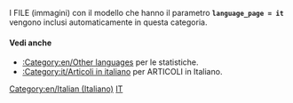 
{{en/Bilingual box| It
| In questa pagina appare un indice dei diversi '''file (immagini) in Italiano''' nel wiki di OpenTTD.
| ''This page provides an index for a wide range of '''files (images) in Italian''' in OpenTTD Wiki.''}}

I FILE (immagini) con il modello {{en/s|Other_languages_files}} che hanno il parametro '''<code>language_page = it </code>''' vengono inclusi automaticamente in questa categoria.

====Vedi anche====
*[[:Category:en/Other languages]] per le statistiche.
*[[:Category:it/Articoli in italiano]] per ARTICOLI in Italiano.

[[Category:en/Italian (Italiano)]][[Category:en/Files in other languages|IT]]